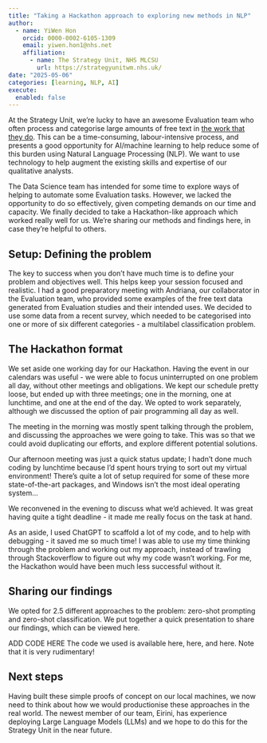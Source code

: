 ```yaml
---
title: "Taking a Hackathon approach to exploring new methods in NLP"
author:
  - name: YiWen Hon
    orcid: 0000-0002-6105-1309
    email: yiwen.hon1@nhs.net
    affiliation:
      - name: The Strategy Unit, NHS MLCSU
        url: https://strategyunitwm.nhs.uk/
date: "2025-05-06"
categories: [learning, NLP, AI]
execute: 
  enabled: false
---
```


At the Strategy Unit, we're lucky to have an awesome Evaluation team who often process and categorise large amounts of free text in [the work that they do](https://www.strategyunitwm.nhs.uk/sites/default/files/2025-01/Strategy%20Unit%20Interactive%20Evaluation%20Guide.pdf). This can be a time-consuming, labour-intensive process, and presents a good opportunity for AI/machine learning to help reduce some of this burden using Natural Language Processing (NLP). We want to use technology to help augment the existing skills and expertise of our qualitative analysts.

The Data Science team has intended for some time to explore ways of helping to automate some Evaluation tasks. However, we lacked the opportunity to do so effectively, given competing demands on our time and capacity. We finally decided to take a Hackathon-like approach which worked really well for us. We're sharing our methods and findings here, in case they're helpful to others.

## Setup: Defining the problem

The key to success when you don't have much time is to define your problem and objectives well. This helps keep your session focused and realistic. I had a good preparatory meeting with Andriana, our collaborator in the Evaluation team, who provided some examples of the free text data generated from Evaluation studies and their intended uses. We decided to use some data from a recent survey, which needed to be categorised into one or more of six different categories - a multilabel classification problem.

## The Hackathon format

We set aside one working day for our Hackathon. Having the event in our calendars was useful - we were able to focus uninterrupted on one problem all day, without other meetings and obligations. We kept our schedule pretty loose, but ended up with three meetings; one in the morning, one at lunchtime, and one at the end of the day. We opted to work separately, although we discussed the option of pair programming all day as well.

The meeting in the morning was mostly spent talking through the problem, and discussing the approaches we were going to take. This was so that we could avoid duplicating our efforts, and explore different potential solutions.

Our afternoon meeting was just a quick status update; I hadn't done much coding by lunchtime because I'd spent hours trying to sort out my virtual environment! There's quite a lot of setup required for some of these more state-of-the-art packages, and Windows isn't the most ideal operating system...

We reconvened in the evening to discuss what we'd achieved. It was great having quite a tight deadline - it made me really focus on the task at hand.

As an aside, I used ChatGPT to scaffold a lot of my code, and to help with debugging - it saved me so much time! I was able to use my time thinking through the problem and working out my approach, instead of trawling through Stackoverflow to figure out why my code wasn't working. For me, the Hackathon would have been much less successful without it.

## Sharing our findings

We opted for 2.5 different approaches to the problem: zero-shot prompting and zero-shot classification. We put together a quick presentation to share our findings, which can be viewed here.

ADD CODE HERE
The code we used is available here, here, and here. Note that it is very rudimentary!

## Next steps

Having built these simple proofs of concept on our local machines, we now need to think about how we would productionise these approaches in the real world. The newest member of our team, Eirini, has experience deploying Large Language Models (LLMs) and we hope to do this for the Strategy Unit in the near future.

